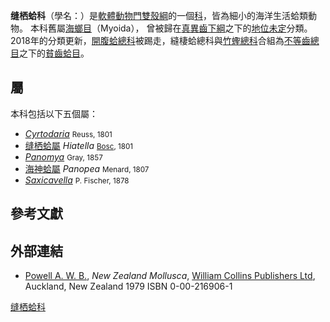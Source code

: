 {{Automatic taxobox 
 | image = Hiatella arctica2.jpg
 | image_caption = One whole [[bivalve_shell|shell]] with [[periostracum|periostracum]] and a single larger [[Valve_(mollusc)|valve]] of ''[[Hiatella_arctica|Hiatella arctica]]''
 | taxon = Hiatellidae
 | authority = Gray, 1824 
 | subdivision_ranks = [[屬_(生物)|屬]]
 | subdivision = [[#屬|見內文]]
}}

'''缝栖蛤科'''（學名：{{lang|la|'''Hiatellidae'''}}）是[[軟體動物門|軟體動物門]][[雙殼綱|雙殼綱]]的一個[[科_(生物)|科]]，皆為細小的海洋生活蛤類動物{{r|WoRMS_251}}。
本科舊屬[[海螂目|海螂目]]（Myoida）{{r|ITIS}}，
曾被歸在[[真異齒下綱|真異齒下綱]]之下的[[地位未定|地位未定]]分類{{r|Nomenclator}}。2018年的分類更新，[[開腹蛤總科|開腹蛤總科]]被踢走，縫棲蛤總科與[[竹蟶總科|竹蟶總科]]合組為[[不等齒總目|不等齒總目]]之下的[[貧齒蛤目|貧齒蛤目]]{{r|WoRMS_251 |Bouchet 2017}}。

==屬==
本科包括以下五個屬：
* ''[[Cyrtodaria|Cyrtodaria]]'' <small>Reuss, 1801</small>    
* [[缝栖蛤屬|缝栖蛤屬]]  ''Hiatella'' <small>[[Louis_Augustin_Guillaume_Bosc|Bosc]], 1801</small>
* ''[[Panomya|Panomya]]'' <small>Gray, 1857</small>    
* [[海神蛤屬|海神蛤屬]] ''Panopea'' <small>Menard, 1807</small>
* ''[[Saxicavella|Saxicavella]]'' <small>P. Fischer, 1878</small>

==參考文獻==
{{reflist|refs=
<ref name="Bouchet 2017">{{Bouchet 2017}}</ref>
<ref name="ITIS">{{ITIS |id=81760 |taxon=Hiatellidae}}</ref>
<ref name="Nomenclator">{{cite book
 |last1=Bieler |first1=R.
 |last2=Carter |first2=J.G.
 |last3=Coan   |first3=E.V.
 |year=2010
 |chapter=Classification of Bivalve families |page=113-133
 |editor1=Bouchet, P.
 |editor2=Rocroi, J.P.
 |url=http://www.bioone.org/doi/pdf/10.4002/040.052.0201
 |title=Nomenclator of Bivalve Families
 |journal=''[[Malacologia|Malacologia]]''
 |volume=52 |issue=2  |doi=10.4002/040.052.0201 |language=en }}</ref>
<ref name="WoRMS_251">{{WoRMS |id=251 |title=''Hiatellidae'' <small>Gray, 1824</small>|date=2012-01-01}}</ref>
}}

==外部連結==
* [[Arthur_William_Baden_Powell|Powell A. W. B.]], ''New Zealand Mollusca'', [[HarperCollins|William Collins Publishers Ltd]], Auckland, New Zealand 1979 ISBN 0-00-216906-1
{{Taxonbar}}
[[Category:缝栖蛤科|]]
{{Mollusc-stub}}